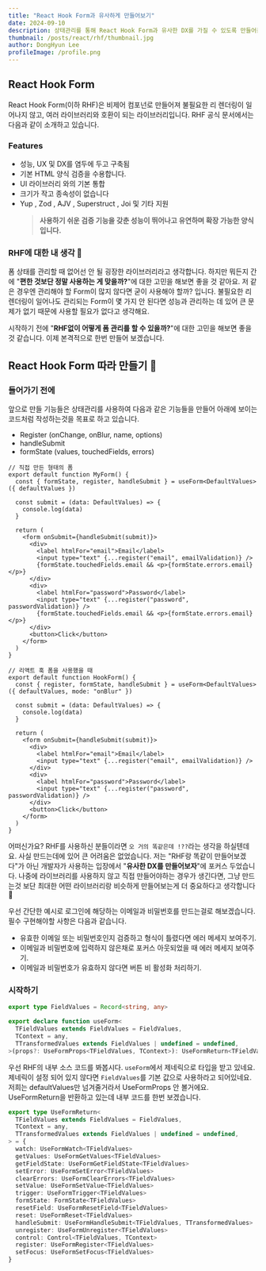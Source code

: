 ```yaml
---
title: "React Hook Form과 유사하게 만들어보기"
date: 2024-09-10
description: 상태관리를 통해 React Hook Form과 유사한 DX를 가질 수 있도록 만들어봅시다. 🚀
thumbnail: /posts/react/rhf/thumbnail.jpg
author: DongHyun Lee
profileImage: /profile.png
---
```


## React Hook Form

React Hook Form(이하 RHF)은 비제어 컴포넌로 만들어져 불필요한 리 렌더링이 일어나지 않고, 여러 라이브러리와 호환이 되는 라이브러리입니다. RHF 공식 문서에서는 다음과 같이 소개하고 있습니다.

### Features

- 성능, UX 및 DX를 염두에 두고 구축됨
- 기본 HTML 양식 검증을 수용합니다.
- UI 라이브러리 와의 기본 통합
- 크기가 작고 종속성이 없습니다
- Yup , Zod , AJV , Superstruct , Joi 및 기타 지원
  > **사용하기 쉬운 검증 기능을 갖춘 성능이 뛰어나고 유연하며 확장 가능한 양식입니다.**

### RHF에 대한 내 생각 🤔

폼 상태를 관리할 때 없어선 안 될 굉장한 라이브러리라고 생각합니다. 하지만 뭐든지 간에 "**편한 것보단 정말 사용하는 게 맞을까?**"에 대한 고민을 해보면 좋을 것 같아요. 저 같은 경우엔 관리해야 할 Form이 많지 않다면 굳이 사용해야 할까? 입니다. 불필요한 리 렌더링이 일어나도 관리되는 Form이 몇 가지 안 된다면 성능과 관리하는 데 있어 큰 문제가 없기 때문에 사용할 필요가 없다고 생각해요.

시작하기 전에 "**RHF없이 어떻게 폼 관리를 할 수 있을까?**"에 대한 고민을 해보면 좋을 것 같습니다. 이제 본격적으로 한번 만들어 보겠습니다.

## React Hook Form 따라 만들기 🚀

### 들어가기 전에

앞으로 만들 기능들은 상태관리를 사용하여 다음과 같은 기능들을 만들어 아래에 보이는 코드처럼 작성하는것을 목표로 하고 있습니다.

- Register (onChange, onBlur, name, options)
- handleSubmit
- formState (values, touchedFields, errors)

```tsx
// 직접 만든 형태의 폼
export default function MyForm() {
  const { formState, register, handleSubmit } = useForm<DefaultValues>({ defaultValues })

  const submit = (data: DefaultValues) => {
    console.log(data)
  }

  return (
    <form onSubmit={handleSubmit(submit)}>
      <div>
        <label htmlFor="email">Email</label>
        <input type="text" {...register("email", emailValidation)} />
        {formState.touchedFields.email && <p>{formState.errors.email}</p>}
      </div>
      <div>
        <label htmlFor="password">Password</label>
        <input type="text" {...register("password", passwordValidation)} />
        {formState.touchedFields.email && <p>{formState.errors.email}</p>}
      </div>
      <button>Click</button>
    </form>
  )
}

// 리액트 훅 폼을 사용했을 때
export default function HookForm() {
  const { register, formState, handleSubmit } = useForm<DefaultValues>({ defaultValues, mode: "onBlur" })

  const submit = (data: DefaultValues) => {
    console.log(data)
  }

  return (
    <form onSubmit={handleSubmit(submit)}>
      <div>
        <label htmlFor="email">Email</label>
        <input type="text" {...register("email", emailValidation)} />
      </div>
      <div>
        <label htmlFor="password">Password</label>
        <input type="text" {...register("password", passwordValidation)} />
      </div>
      <button>Click</button>
    </form>
  )
}
```

어떠신가요? RHF를 사용하신 분들이라면 `오 거의 똑같은데 !??`라는 생각을 하실텐데요. 사실 만드는데에 있어 큰 어려움은 없었습니다. 저는 "RHF랑 똑같이 만들어보겠다"가 아닌 개발자가 사용하는 입장에서 "**유사한 DX를 만들어보자**"에 포커스 두었습니다. 나중에 라이브러리를 사용하지 않고 직접 만들어야하는 경우가 생긴다면, 그냥 만드는것 보단 최대한 어떤 라이브러리랑 비슷하게 만들어보는게 더 중요하다고 생각합니다 🙂

우선 간단한 예시로 로그인에 해당하는 이메일과 비밀번호를 만드는걸로 해보겠습니다. 필수 구현해야할 사항은 다음과 같습니다.

- 유효한 이메일 또는 비밀번호인지 검증하고 형식이 틀렸다면 에러 메세지 보여주기.
- 이메일과 비밀번호에 입력하지 않은채로 포커스 아웃되었을 때 에러 메세지 보여주기.
- 이메일과 비밀번호가 유효하지 않다면 버튼 비 활성화 처리하기.

### 시작하기

```ts
export type FieldValues = Record<string, any>

export declare function useForm<
  TFieldValues extends FieldValues = FieldValues,
  TContext = any,
  TTransformedValues extends FieldValues | undefined = undefined,
>(props?: UseFormProps<TFieldValues, TContext>): UseFormReturn<TFieldValues, TContext, TTransformedValues>
```

우선 RHF의 내부 소스 코드를 봐봅시다. `useForm`에서 제네릭으로 타입을 받고 있네요. 제네릭이 설정 되어 있지 않다면 `FieldValues`를 기본 값으로 사용하라고 되어있네요. 저희는 defaultValues만 넘겨줄거라서 UseFormProps 안 볼거에요. UseFormReturn을 반환하고 있는데 내부 코드를 한번 보겠습니다.

```ts
export type UseFormReturn<
  TFieldValues extends FieldValues = FieldValues,
  TContext = any,
  TTransformedValues extends FieldValues | undefined = undefined,
> = {
  watch: UseFormWatch<TFieldValues>
  getValues: UseFormGetValues<TFieldValues>
  getFieldState: UseFormGetFieldState<TFieldValues>
  setError: UseFormSetError<TFieldValues>
  clearErrors: UseFormClearErrors<TFieldValues>
  setValue: UseFormSetValue<TFieldValues>
  trigger: UseFormTrigger<TFieldValues>
  formState: FormState<TFieldValues>
  resetField: UseFormResetField<TFieldValues>
  reset: UseFormReset<TFieldValues>
  handleSubmit: UseFormHandleSubmit<TFieldValues, TTransformedValues>
  unregister: UseFormUnregister<TFieldValues>
  control: Control<TFieldValues, TContext>
  register: UseFormRegister<TFieldValues>
  setFocus: UseFormSetFocus<TFieldValues>
}
```
